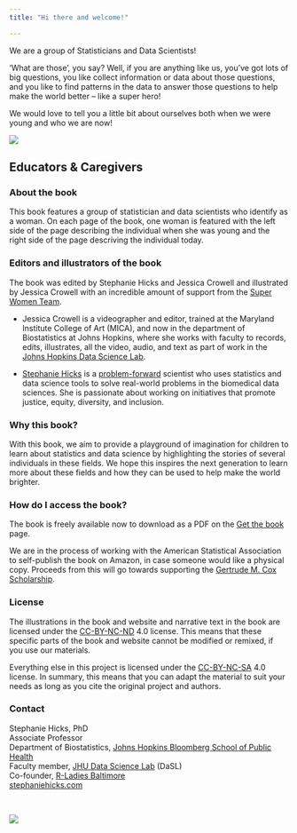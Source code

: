 ```yaml
---
title: "Hi there and welcome!"

---
```


We are a group of Statisticians and Data Scientists! 

'What are those', you say? Well, if you are anything like us, you've got lots of big questions, you like collect information or data about those questions, and you like to find patterns in the data to answer those questions to help make the world better -- like a super hero! 

We would love to tell you a little bit about ourselves both when we were young and who we are now! 

:::{.column-page}
![](img/women-together.jpeg)
:::


## Educators & Caregivers

### About the book 

This book features a group of statistician and data scientists who identify as a woman. On each page of the book, one woman is featured with the left side of the page describing the individual when she was young and the right side of the page descriving the individual today. 

### Editors and illustrators of the book

The book was edited by Stephanie Hicks and Jessica Crowell and illustrated by Jessica Crowell with an incredible amount of support from the [Super Women Team](about-authors.qmd). 

- Jessica Crowell is a videographer and editor, trained at the Maryland Institute College of Art (MICA), and now in the department of Biostatistics at Johns Hopkins, where she works with faculty to records, edits, illustrates, all the video, audio, and text as part of work in the [Johns Hopkins Data Science Lab](https://jhudatascience.org). 

- [Stephanie Hicks](https://www.stephaniehicks.com/) is a [problem-forward](https://simplystatistics.org/posts/2013-05-29-what-statistics-should-do-about-big-data-problem-forward-not-solution-backward/) scientist who uses statistics and data science tools to solve real-world problems in the biomedical data sciences. She is passionate about working on initiatives that promote justice, equity, diversity, and inclusion. 

### Why this book? 

With this book, we aim to provide a playground of imagination for children to learn about statistics and data science by highlighting the stories of several individuals in these fields. We hope this inspires the next generation to learn more about these fields and how they can be used to help make the world brighter.  

### How do I access the book? 

The book is freely available now to download as a PDF on the [Get the book](about.qmd) page. 

We are in the process of working with the American Statistical Association to self-publish the book on Amazon, in case someone would like a physical copy. Proceeds from this will go towards supporting the [Gertrude M. Cox Scholarship](https://www.amstat.org/your-career/awards/gertrude-m-cox-scholarship).

### License

The illustrations in the book and website and narrative text in the book are licensed under the [CC-BY-NC-ND](https://creativecommons.org/licenses/by-nc-nd/4.0/) 4.0 license. This means that these specific parts of the book and website cannot be modified or remixed, if you use our materials.

Everything else in this project is licensed under the [CC-BY-NC-SA](https://creativecommons.org/licenses/by-nc-sa/4.0) 4.0 license. In summary, this means that you can adapt the material to suit your needs as long as you cite the original project and authors.



### Contact

<p style="margin-left: 40px">

Stephanie Hicks, PhD<br>
Associate Professor<br> Department of Biostatistics, [Johns Hopkins Bloomberg School of Public Health](https://publichealth.jhu.edu)<br> Faculty member, [JHU Data Science Lab](https://jhudatascience.org) (DaSL)<br> Co-founder, [R-Ladies Baltimore](https://rladies-baltimore.github.io)<br>
[stephaniehicks.com](https://www.stephaniehicks.com)

</p>

<br>

:::{.column-page}
![](img/banner.jpeg)
:::
